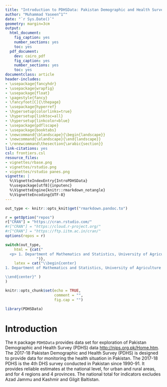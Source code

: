 ```yaml
---
title: "Introduction to PDHSData: Pakistan Demographic and Health Survey Data"
author: "Muhammad Yaseen^1^"
date: "`r Sys.Date()`"
geometry: margin=3cm
output:
  html_document:
    fig_caption: yes
    number_sections: yes
    toc: yes
  pdf_document:
    dev: cairo_pdf
    fig_caption: yes
    number_sections: yes
    toc: yes  
documentclass: article
header-includes:
- \usepackage{fancyhdr}
- \usepackage{wrapfig}
- \usepackage{float}
- \pagestyle{fancy}
- \fancyfoot[C]{\thepage}
- \usepackage{hyperref}
- \hypersetup{colorlinks=true}
- \hypersetup{linktoc=all}
- \hypersetup{linkcolor=blue}
- \usepackage{pdflscape}
- \usepackage{booktabs}
- \newcommand{\blandscape}{\begin{landscape}}
- \newcommand{\elandscape}{\end{landscape}}
- \renewcommand\thesection{\arabic{section}}
link-citations: yes
csl: frontiers.csl
resource_files:
- vignettes/rbase.png
- vignettes/rstudio.png
- vignettes/rstudio panes.png
vignette: |
  %\VignetteIndexEntry{IntroPDHSData}
  %\usepackage[utf8]{inputenc}
  %\VignetteEngine{knitr::rmarkdown_notangle}
  %\VignetteEncoding{UTF-8}
---
```


```r
out_type <- knitr::opts_knit$get("rmarkdown.pandoc.to")

r = getOption("repos")
r["CRAN"] = "https://cran.rstudio.com/"
#r["CRAN"] = "https://cloud.r-project.org/"
#r["CRAN"] = "https://ftp.iitm.ac.in/cran/"
options(repos = r)
```

```r
switch(out_type,
    html = {cat("
  <p> 1. Department of Mathematics and Statistics, University of Agriculture Faisalabad, Faisalabad-Pakistan  (myaseen208@gmail.com).</p>
              ")},
    latex = cat("\\begin{center}
1. Department of Mathematics and Statistics, University of Agriculture Faisalabad, Faisalabad-Pakistan  (myaseen208@gmail.com).

\\end{center}" )
)
```

\begin{center}
\vspace{6pt}
\hrule
\end{center}


```r
knitr::opts_chunk$set(echo = TRUE,
                      comment = "",
                      fig.cap = "")
```

```r
library(PDHSData)
```

# Introduction

The `R` package `PDHSData` provides data set for exploration of Pakistan Demographic and Health Survey (PDHS) data [http://nips.org.pk/Home.htm](http://nips.org.pk/Home.htm). The 2017-18 Pakistan Demographic and Health Survey (PDHS) is designed to provide data for monitoring the health situation in Pakistan. The 2017-18 PDHS is the 4th DHS survey conducted in Pakistan since 1990-91. It provides reliable estimates at the national level, for urban and rural areas, and for 4 regions and 4 provinces. The national total for indicators excludes Azad Jammu and Kashmir and Gilgit Baltistan.